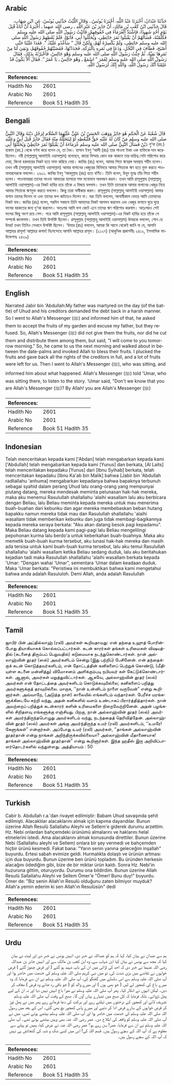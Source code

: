 ## Arabic


<div dir="rtl" lang="ar" style={{fontSize:'larger',backgroundColor:'#f8f9fa',padding:20}}>
حَدَّثَنَا عَبْدَانُ، أَخْبَرَنَا عَبْدُ اللَّهِ، أَخْبَرَنَا يُونُسُ،‏.‏ وَقَالَ اللَّيْثُ حَدَّثَنِي يُونُسُ، عَنِ ابْنِ شِهَابٍ، قَالَ حَدَّثَنِي ابْنُ كَعْبِ بْنِ مَالِكٍ، أَنَّ جَابِرَ بْنَ عَبْدِ اللَّهِ ـ رضى الله عنهما ـ أَخْبَرَهُ أَنَّ أَبَاهُ قُتِلَ يَوْمَ أُحُدٍ شَهِيدًا، فَاشْتَدَّ الْغُرَمَاءُ فِي حُقُوقِهِمْ، فَأَتَيْتُ رَسُولَ اللَّهِ صلى الله عليه وسلم فَكَلَّمْتُهُ، فَسَأَلَهُمْ أَنْ يَقْبَلُوا ثَمَرَ حَائِطِي، وَيُحَلِّلُوا أَبِي، فَأَبَوْا، فَلَمْ يُعْطِهِمْ رَسُولُ اللَّهِ صلى الله عليه وسلم حَائِطِي، وَلَمْ يَكْسِرْهُ لَهُمْ، وَلَكِنْ قَالَ ‏"‏ سَأَغْدُو عَلَيْكَ ‏"‏‏.‏ فَغَدَا عَلَيْنَا حَتَّى أَصْبَحَ، فَطَافَ فِي النَّخْلِ، وَدَعَا فِي ثَمَرِهِ بِالْبَرَكَةِ، فَجَدَدْتُهَا، فَقَضَيْتُهُمْ حُقُوقَهُمْ، وَبَقِيَ لَنَا مِنْ ثَمَرِهَا بَقِيَّةٌ، ثُمَّ جِئْتُ رَسُولَ اللَّهِ صلى الله عليه وسلم وَهْوَ جَالِسٌ، فَأَخْبَرْتُهُ بِذَلِكَ، فَقَالَ رَسُولُ اللَّهِ صلى الله عليه وسلم لِعُمَرَ ‏"‏ اسْمَعْ ـ وَهْوَ جَالِسٌ ـ يَا عُمَرُ ‏"‏‏.‏ فَقَالَ أَلاَّ يَكُونُ قَدْ عَلِمْنَا أَنَّكَ رَسُولُ اللَّهِ، وَاللَّهِ إِنَّكَ لَرَسُولُ اللَّهِ‏.‏
</div>
<div style={{backgroundColor:'#f8f9fa',padding:20, marginBottom: 10}}><table> <thead> <tr> <th>References:</th> <th></th> </tr> </thead> <tbody><tr><td>Hadith No</td><td>2601</td></tr><tr><td>Arabic No</td><td>2601</td></tr><tr><td>Reference</td><td>Book 51 Hadith 35</td></tr></tbody></table></div>

## Bengali


<div dir="ltr" lang="bn" style={{fontSize:'larger',backgroundColor:'#f8f9fa',padding:20}}>
قَالَ شُعْبَةُ عَنْ الْحَكَمِ هُوَ جَائِزٌ وَوَهَبَ الحَسَنُ بْنُ عَلِيٍّ عَلَيْهِمَا السَّلَام لِرَجُلٍ دَيْنَهُ وَقَالَ النَّبِيُّ صلى الله عليه وسلم مَنْ كَانَ لَهُ عَلَيْهِ حَقٌّ فَلْيُعْطِهِ أَوْ لِيَتَحَلَّلْهُ مِنْهُ فَقَالَ جَابِرٌ قُتِلَ أَبِيْ وَعَلَيْهِ دَيْنٌ فَسَأَلَ النَّبِيُّ صلى الله عليه وسلم غُرَمَاءَهُ أَنْ يَقْبَلُوْا ثَمَرَ حَائِطِيْ وَيُحَلِّلُوْا أَبِي শু‘বা (রহ.) হাকাম (রহ.) থেকে বর্ণনা করে বলেন যে, তা বৈধ। হাসান ইবনু ‘আলী (রাঃ) তার পাওনা টাকা এক ব্যক্তিকে দান করেছিলেন। নবী (সাল্লাল্লাহু আলাইহি ওয়াসাল্লাম) বলেছেন, কারো যিম্মায় কোন হক থাকলে তার দায়িত্ব সেটা পরিশোধ করে দেয়া, কিংবা হকদারের নিকট হতে মাফ করিয়ে নেয়া। জাবির (রাঃ) বলেন, আমার পিতা ঋণগ্রস্ত অবস্থায় শহীদ হলেন। তখন নবী (সাল্লাল্লাহু আলাইহি ওয়াসাল্লাম) আমার বাগানের খেজুরের বিনিময়ে আমার পিতাকে ঋণ হতে মুক্ত করতে পাওনাদারদেরকে বললেন। ২৬০১. জাবির ইবনু ‘আবদুল্লাহ (রাঃ) হতে বর্ণিত। তিনি বলেন, উহুদ যুদ্ধে তাঁর পিতা শহীদ হলেন। পাওনাদাররা তাদের পাওনা আদায়ের ব্যাপারে শক্ত মনোভাব অবলম্বন করল। তখন আমি রাসূলুল্লাহ (সাল্লাল্লাহু আলাইহি ওয়াসাল্লাম)-এর নিকট হাযির হয়ে তাঁকে এ বিষয়ে বললাম। তখন তিনি তাদেরকে আমার বাগানের খেজুর নিয়ে আমার পিতাকে ঋণমুক্ত করতে বললেন। কিন্তু তারা অস্বীকার করল। রাসূলুল্লাহ (সাল্লাল্লাহু আলাইহি ওয়াসাল্লাম) আমার বাগান তাদের দিলেন না এবং তাদের ফল কাটতেও দিলেন না। বরং তিনি বললেন, আগামীকাল ভোরে আমি তোমাদের নিকট যাব। জাবির (রাঃ) বলেন, পরদিন সকালে তিনি আমাদের নিকট আগমন করলেন এবং খেজুর বাগানে ঘুরে ঘুরে ফলের বরকতের জন্য দু‘আ করলেন। অতঃপর আমি ফল কেটে এনে তাদের ঋণ পরিশোধ করলাম। অতঃপরও সেই ফলের কিছু অংশ রয়ে গেল। পরে আমি রাসূলুল্লাহ (সাল্লাল্লাহু আলাইহি ওয়াসাল্লাম)-এর নিকট হাযির হয়ে তাঁকে সে সম্পর্কে জানালাম। তখন তিনি উপবিষ্ট ছিলেন। রাসূলুল্লাহ (সাল্লাল্লাহু আলাইহি ওয়াসাল্লাম) উমরকে বললেন, শোন হে উমর! তখন তিনিও সেখানে উপবিষ্ট ছিলেন। ‘উমার (রাঃ) বললেন, আমরা কি আগে থেকেই জানি না যে, আপনি আল্লাহর রাসূল! আল্লাহর কসম! নিঃসন্দেহে আপনি আল্লাহর রাসূল। (২১২৭) (আধুনিক প্রকাশনীঃ ২৪১২, ইসলামিক ফাউন্ডেশনঃ ২৪২৯)
</div>
<div style={{backgroundColor:'#f8f9fa',padding:20, marginBottom: 10}}><table> <thead> <tr> <th>References:</th> <th></th> </tr> </thead> <tbody><tr><td>Hadith No</td><td>2601</td></tr><tr><td>Arabic No</td><td>2601</td></tr><tr><td>Reference</td><td>Book 51 Hadith 35</td></tr></tbody></table></div>

## English


<div dir="ltr" lang="en" style={{fontSize:'larger',backgroundColor:'#f8f9fa',padding:20}}>
Narrated Jabir bin 'Abdullah:My father was martyred on the day (of the battle) of Uhud and his creditors demanded the debt back in a harsh manner. So I went to Allah's Messenger (ﷺ) and informed him of that, he asked them to accept the fruits of my garden and excuse my father, but they refused. So, Allah's Messenger (ﷺ) did not give them the fruits, nor did he cut them and distribute them among them, but said, "I will come to you tomorrow morning." So, he came to us the next morning and walked about in between the date-palms and invoked Allah to bless their fruits. I plucked the fruits and gave back all the rights of the creditors in full, and a lot of fruits were left for us. Then I went to Allah's Messenger (ﷺ), who was sitting, and informed him about what happened. Allah's Messenger (ﷺ) told 'Umar, who was sitting there, to listen to the story. 'Umar said, "Don't we know that you are Allah's Messenger (ﷺ)? By Allah! you are Allah's Messenger (ﷺ)
</div>
<div style={{backgroundColor:'#f8f9fa',padding:20, marginBottom: 10}}><table> <thead> <tr> <th>References:</th> <th></th> </tr> </thead> <tbody><tr><td>Hadith No</td><td>2601</td></tr><tr><td>Arabic No</td><td>2601</td></tr><tr><td>Reference</td><td>Book 51 Hadith 35</td></tr></tbody></table></div>

## Indonesian


<div dir="ltr" lang="id" style={{fontSize:'larger',backgroundColor:'#f8f9fa',padding:20}}>
Telah menceritakan kepada kami ['Abdan] telah mengabarkan kepada kami ['Abdullah] telah mengabarkan kepada kami [Yunus] dan berkata, [Al Laits] telah menceritakan kepadaku [Yunus] dari [Ibnu Syihab] berkata, telah menceritakan kepadaku [Ibnu Ka'ab bin Malik] bahwa [Jabir bin 'Abdullah radliallahu 'anhuma] mengabarkan kepadanya bahwa bapaknya terbunuh sebagai syahid dalam perang Uhud lalu orang-orang yang mempunyai piutang datang, mereka mendesak meminta pelunasan hak-hak mereka, maka aku menemui Rasulullah shallallahu 'alaihi wasallam lalu aku berbicara dengan Beliau, lalu Beliau meminta kepada mereka untuk mau menerima buah-buahan dari kebunku dan agar mereka membebaskan beban hutang bapakku namun mereka tidak mau dan Rasulullah shallallahu 'alaihi wasallam tidak memberikan kebunku dan juga tidak membagi-bagikannya kepada mereka seraya berkata: "Aku akan datang besok pagi kepadamu". Maka Beliau datang kepada kami pagi-pagi lalu Beliau mengelilingi pepohonan kurma lalu berdo'a untuk keberkahan buah-buahnya. Maka aku memetik buah-buah kurma tersebut, aku lunasi hak-hak mereka dan masih ada tersisa untuk kami buah-buah kurma tersebut, lalu aku temui Rasulullah shallallahu 'alaihi wasallam ketika Beliau sedang duduk, lalu aku beritahukan kejadian tadi maka Rasulullah shallallahu 'alaihi wasallam berkata kepada 'Umar: "Dengan wahai 'Umar", sementara 'Umar dalam keadaan duduk. Maka 'Umar berkata: "Peristiwa ini membuktikan bahwa kami mengetahui bahwa anda adalah Rasululoh. Demi Allah, anda adalah Rasulullah
</div>
<div style={{backgroundColor:'#f8f9fa',padding:20, marginBottom: 10}}><table> <thead> <tr> <th>References:</th> <th></th> </tr> </thead> <tbody><tr><td>Hadith No</td><td>2601</td></tr><tr><td>Arabic No</td><td>2601</td></tr><tr><td>Reference</td><td>Book 51 Hadith 35</td></tr></tbody></table></div>

## Tamil


<div dir="ltr" lang="ta" style={{fontSize:'larger',backgroundColor:'#f8f9fa',padding:20}}>
ஜாபிர் பின் அப்தில்லாஹ் (ரலி) அவர்கள் கூறியதாவது: என் தந்தை உஹுத் போரின்போது தியாகியாகக் கொல்லப்பட்டார்கள். கடன் காரர்கள் தங்கள் உரிமைகள் விஷயத்தில் (கடனைத் திரும்பப் பெறுவதில்) கடுமையாக நடந்துகொண்டார்கள். நான் அல்லாஹ்வின் தூதர் (ஸல்) அவர்களிடம் சென்று (இது பற்றிப்) பேசினேன். என் தந்தைக்குக் கடன் கொடுத்தவர்களிடம், என் தோட்டத்தின் கனிகளைப் பெற்றுக் கொண்டு, (மீதியுள்ள கடனை மன்னித்து) விமோசனம் அளிக்கும்படி நபியவர் கள் கேட்டுக்கொண்டார்கள். ஆனால், அவர்கள் மறுத்துவிட்டார்கள். ஆகவே, அல்லாஹ்வின் தூதர் (ஸல்) அவர்கள் என் தோட்டத்தை அவர்களிடம் கொடுக்கவுமில்லை; கனிகளைப் பறித்து அவர்களுக்குத் தரவுமில்லை. மாறாக, ‘‘நான் உன்னிடம் நாளை வருவேன்” என்று கூறினார்கள். அவ்வாறே, (அடுத்த நாள்) காலையில் எங்களிடம் வந்தார்கள். பேரீச்ச மரங்களுக்கிடையே சுற்றி வந்து, அதன் கனிகளில் வளம் உண்டாகப் பிரார்த்தித்தார்கள். நான் அவற்றைப் பறித்துக் கடன்காரர் களின் உரிமைகளை நிறைவேற்றினேன். அதன் பழங்களில் சிறிதளவு எங்களுக்கு எஞ்சியது. பிறகு, நான் அல்லாஹ்வின் தூதர் (ஸல்) அவர்கள் அமர்ந்திருந்தபொழுது அவர்களிடம் வந்து, நடந்ததைத் தெரிவித்தேன். அல்லாஹ்வின் தூதர் (ஸல்) அவர்கள் அங்கு அமர்ந்திருந்த உமர் (ரலி) அவர்களிடம், ‘‘உமரே! கேளுங்கள்” என்றார்கள். அப்போது உமர் (ரலி) அவர்கள், ‘‘தாங்கள் அல்லாஹ்வின் தூதர்தான் என்று நாங்கள் அறிந்திருக்கவில்லையா? அல்லாஹ்வின் மீதாணையாக! தாங்கள் அல்லாஹ்வின் தூதர்தான்” என்று கூறினார்கள். இந்த ஹதீஸ் இரு அறிவிப்பாளர்தொடர்களில் வந்துள்ளது. அத்தியாயம் : 50
</div>
<div style={{backgroundColor:'#f8f9fa',padding:20, marginBottom: 10}}><table> <thead> <tr> <th>References:</th> <th></th> </tr> </thead> <tbody><tr><td>Hadith No</td><td>2601</td></tr><tr><td>Arabic No</td><td>2601</td></tr><tr><td>Reference</td><td>Book 51 Hadith 35</td></tr></tbody></table></div>

## Turkish


<div dir="ltr" lang="tr" style={{fontSize:'larger',backgroundColor:'#f8f9fa',padding:20}}>
Cabir b. Abdullah r.a.'dan rivayet edilmiştir: Babam Uhud savaşında şehit edilmişti. Alacaklılar alacaklarını almak için kapıma dayandılar. Bunun üzerine Allah Resulü Sallallahu Aleyhi ve Sellem'e giderek durumu arzettim. Hz. Nebi onlardan bahçemdeki ürünümü almalarını ve haklarını helal etmelerini istedi. Ama alacaklarını almak konusunda direttiler. Bunun üzerine Nebi (Sallallahu aleyhi ve Sellem) onlara bir şey vermedi ve bahçemden hiçbir ürünü kesmedi. Fakat bana: "Yarın senin yanına geleceğim inşallah" buyurdu. Ertesi sabah evimize geldi. Hurmalıkta dolaştı ve ürünün artması için dua buyurdu. Bunun üzerine ben ürünü topladım. Bu üründen herkesin alacağını ödediğim gibi, bize de bir miktar ürün kaldı. Sonra Hz. Nebi'in huzuruna gittim, oturuyordu. Durumu ona bildirdim. Bunun üzerine Allah Resulü Sallallahu Aleyhi ve Sellem Ömer'e "Ömer! Bunu duy!" buyurdu. Ömer de: "Biz senin Allah'ın Resulü olduğunu zaten bilmiyor muyduk? Allah'a yemin ederim ki sen Allah'ın Resulüsün" dedi
</div>
<div style={{backgroundColor:'#f8f9fa',padding:20, marginBottom: 10}}><table> <thead> <tr> <th>References:</th> <th></th> </tr> </thead> <tbody><tr><td>Hadith No</td><td>2601</td></tr><tr><td>Arabic No</td><td>2601</td></tr><tr><td>Reference</td><td>Book 51 Hadith 35</td></tr></tbody></table></div>

## Urdu


<div dir="rtl" lang="ur" style={{fontSize:'larger',backgroundColor:'#f8f9fa',padding:20}}>
ہم سے عبدان نے بیان کیا، کہا کہ ہم کو عبداللہ نے خبر دی، انہیں یونس نے خبر دی اور لیث نے بیان کیا کہ مجھ سے یونس نے بیان کیا ابن شہاب سے، وہ ابن کعب بن مالک سے اور انہیں جابر بن عبداللہ رضی اللہ عنہما نے خبر دی کہ احد کی لڑائی میں ان کے باپ شہید ہو گئے ( اور قرض چھوڑ گئے ) قرض خواہوں نے تقاضے میں بڑی شدت کی، تو میں نبی کریم صلی اللہ علیہ وسلم کی خدمت میں حاضر ہوا اور آپ صلی اللہ علیہ وسلم سے اس سلسلے میں گفتگو کی، آپ صلی اللہ علیہ وسلم نے ان سے فرمایا کہ وہ میرے باغ کی کھجور لے لیں ( جو بھی ہوں ) اور میرے والد کو ( جو باقی رہ جائے وہ قرض ) معاف کر دیں۔ لیکن انہوں نے انکار کیا۔ پھر آپ صلی اللہ علیہ وسلم نے میرا باغ انہیں نہیں دیا اور نہ ان کے لیے پھل تڑوائے۔ بلکہ فرمایا کہ کل صبح میں تمہارے یہاں آؤں گا۔ صبح کے وقت آپ صلی اللہ علیہ وسلم تشریف لائے اور کھجور کے درختوں میں ٹہلتے رہے اور برکت کی دعا فرماتے رہے پھر میں نے پھل توڑ کر قرض خواہوں کے سارے قرض ادا کر دئیے اور میرے پاس کھجور بچ بھی گئی۔ اس کے بعد میں رسول اللہ صلی اللہ علیہ وسلم کی خدمت میں حاضر ہوا اور آپ صلی اللہ علیہ وسلم بیٹھے ہوئے تھے۔ میں نے آپ صلی اللہ علیہ وسلم کو واقعہ کی اطلاع دی۔ عمر رضی اللہ عنہ بھی وہیں بیٹھے ہوئے تھے۔ آپ صلی اللہ علیہ وسلم نے ان سے فرمایا، عمر! سن رہے ہو؟ عمر رضی اللہ عنہ نے عرض کیا، ہمیں تو پہلے سے معلوم ہے کہ آپ اللہ کے سچے رسول ہیں۔ قسم اللہ کی! اس میں کسی شک و شبہ کی گنجائش ہی نہیں کہ آپ اللہ کے سچے رسول ہیں۔
</div>
<div style={{backgroundColor:'#f8f9fa',padding:20, marginBottom: 10}}><table> <thead> <tr> <th>References:</th> <th></th> </tr> </thead> <tbody><tr><td>Hadith No</td><td>2601</td></tr><tr><td>Arabic No</td><td>2601</td></tr><tr><td>Reference</td><td>Book 51 Hadith 35</td></tr></tbody></table></div>